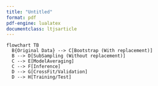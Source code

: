 ```yaml
---
title: "Untitled"
format: pdf
pdf-engine: lualatex
documentclass: ltjsarticle 
---
```


```mermaid
flowchart TB
  B{Original Data} --> C[Bootstrap (With replacement)]
  B --> D[SubSampling (Without replacement)]
  C --> E[ModelAveraging]
  C --> F[Inference]
  D --> G[CrossFit/Validation]
  D --> H[Training/Test]
```
